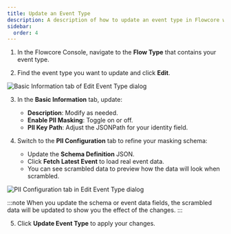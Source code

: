 ```yaml
---
title: Update an Event Type
description: A description of how to update an event type in Flowcore with PII
sidebar:
  order: 4
---
```



1. In the Flowcore Console, navigate to the **Flow Type** that contains your event type.

2. Find the event type you want to update and click **Edit**.
<Image src={EditEventTypeScreen1} alt="Basic Information tab of Edit Event Type dialog" />

3. In the **Basic Information** tab, update:
   - **Description**: Modify as needed.
   - **Enable PII Masking**: Toggle on or off.
   - **PII Key Path**: Adjust the JSONPath for your identity field.

4. Switch to the **PII Configuration** tab to refine your masking schema:
   - Update the **Schema Definition** JSON.
   - Click **Fetch Latest Event** to load real event data.
   - You can see scrambled data to preview how the data will look when scrambled.
<Image src={EditEventTypeScreen2} alt="PII Configuration tab in Edit Event Type dialog" />

:::note
  When you update the schema or event data fields, the scrambled data will be updated to show you the effect of the changes.
:::

5. Click **Update Event Type** to apply your changes.

